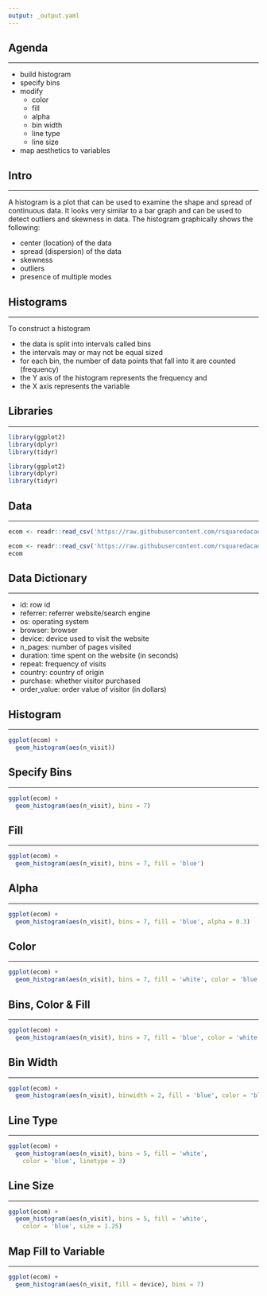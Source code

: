```yaml
---
output: _output.yaml
---
```


## {data-background="gg_hist.png"}

## Agenda

<hr>

- build histogram
- specify bins
- modify 
    - color
    - fill
    - alpha
    - bin width
    - line type
    - line size
- map aesthetics to variables

## Intro

<hr>

A histogram is a plot that can be used to examine the shape and spread of  continuous data. It looks very similar to a bar graph and can be used to detect outliers and skewness in data. The histogram graphically shows the following:

- center (location) of the data
- spread (dispersion) of the data
- skewness
- outliers
- presence of multiple modes

## Histograms

<hr>

To construct a histogram

- the data is split into intervals called bins 
- the intervals may or may not be equal sized 
- for each bin, the number of data points that fall into it are counted (frequency) 
- the Y axis of the histogram represents the frequency and 
- the X axis represents the variable

## Libraries

<hr>

```r
library(ggplot2)
library(dplyr)
library(tidyr)
```

```r
library(ggplot2)
library(dplyr)
library(tidyr)
```

## Data 

<hr>

```r
ecom <- readr::read_csv('https://raw.githubusercontent.com/rsquaredacademy/datasets/master/web.csv')
```

```r
ecom <- readr::read_csv('https://raw.githubusercontent.com/rsquaredacademy/datasets/master/web.csv')
ecom
```

## Data Dictionary

<hr>

- id: row id
- referrer: referrer website/search engine
- os: operating system
- browser: browser
- device: device used to visit the website
- n_pages: number of pages visited
- duration: time spent on the website (in seconds)
- repeat: frequency of visits
- country: country of origin
- purchase: whether visitor purchased
- order_value: order value of visitor (in dollars)


## Histogram

<hr>

```r
ggplot(ecom) +
  geom_histogram(aes(n_visit))
```

## Specify Bins

<hr>

```r
ggplot(ecom) +
  geom_histogram(aes(n_visit), bins = 7)
```

## Fill

<hr>

```r
ggplot(ecom) +
  geom_histogram(aes(n_visit), bins = 7, fill = 'blue')
```

## Alpha

<hr>

```r
ggplot(ecom) +
  geom_histogram(aes(n_visit), bins = 7, fill = 'blue', alpha = 0.3)
```

## Color

<hr>

```r
ggplot(ecom) +
  geom_histogram(aes(n_visit), bins = 7, fill = 'white', color = 'blue')
```

## Bins, Color & Fill

<hr>

```r
ggplot(ecom) +
  geom_histogram(aes(n_visit), bins = 7, fill = 'blue', color = 'white')
```


## Bin Width

<hr>

```r
ggplot(ecom) +
  geom_histogram(aes(n_visit), binwidth = 2, fill = 'blue', color = 'black')
```

## Line Type

<hr>

```r
ggplot(ecom) +
  geom_histogram(aes(n_visit), bins = 5, fill = 'white', 
    color = 'blue', linetype = 3)
```

## Line Size

<hr>

```r
ggplot(ecom) +
  geom_histogram(aes(n_visit), bins = 5, fill = 'white', 
    color = 'blue', size = 1.25)
```

## Map Fill to Variable

<hr>

```r
ggplot(ecom) +
  geom_histogram(aes(n_visit, fill = device), bins = 7)
```

## {data-background="thankyou.png"}

<!-- To do: -->
<!--   - add intro slide -->
<!--   - add introduction -->
<!--   - list arguments with description -->